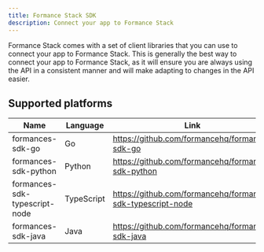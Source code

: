 ```yaml
---
title: Formance Stack SDK
description: Connect your app to Formance Stack
---
```


Formance Stack comes with a set of client libraries that you can use to connect your app to Formance Stack. This is generally the best way to connect your app to Formance Stack, as it will ensure you are always using the API in a consistent manner and will make adapting to changes in the API easier.

## Supported platforms

| Name           | Language  | Link                                        |
|----------------|-----------|---------------------------------------------|
| formances-sdk-go | Go     | https://github.com/formancehq/formance-sdk-go |
| formances-sdk-python | Python   | https://github.com/formancehq/formance-sdk-python |
| formances-sdk-typescript-node | TypeScript | https://github.com/formancehq/formance-sdk-typescript-node |
| formances-sdk-java | Java     | https://github.com/formancehq/formance-sdk-java |
